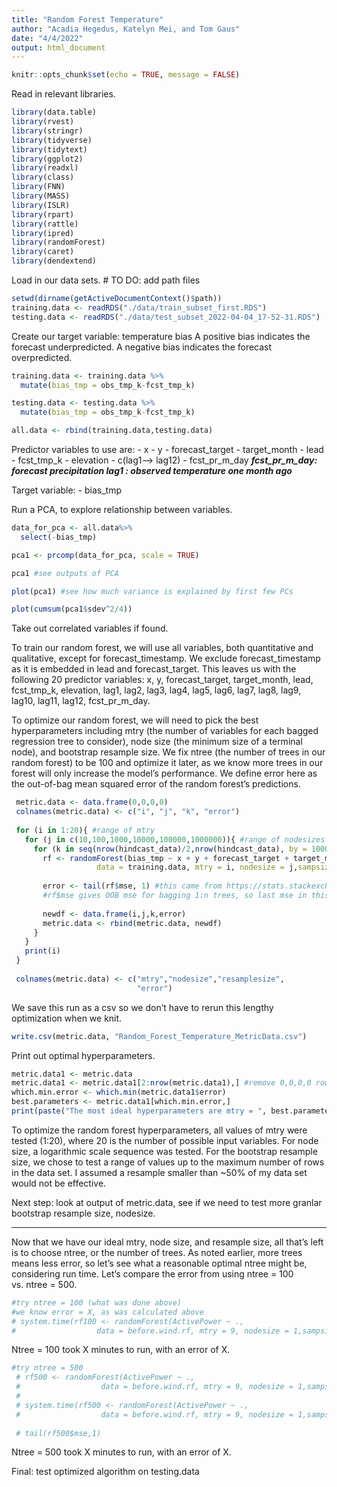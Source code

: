 ```yaml
---
title: "Random Forest Temperature"
author: "Acadia Hegedus, Katelyn Mei, and Tom Gaus"
date: "4/4/2022"
output: html_document
---
```


```r
knitr::opts_chunk$set(echo = TRUE, message = FALSE)
```

Read in relevant libraries. 
```r
library(data.table)
library(rvest)
library(stringr)
library(tidyverse)
library(tidytext)
library(ggplot2)
library(readxl)
library(class)
library(FNN)
library(MASS)
library(ISLR)
library(rpart)
library(rattle)
library(ipred)
library(randomForest)
library(caret)
library(dendextend)
```

Load in our data sets. 
# TO DO: add path files
```r
setwd(dirname(getActiveDocumentContext()$path))
training.data <- readRDS("./data/train_subset_first.RDS")
testing.data <- readRDS("./data/test_subset_2022-04-04_17-52-31.RDS")
```

Create our target variable: temperature bias
A positive bias indicates the forecast underpredicted.
A negative bias indicates the forecast overpredicted.
```r
training.data <- training.data %>%
  mutate(bias_tmp = obs_tmp_k-fcst_tmp_k)

testing.data <- testing.data %>%
  mutate(bias_tmp = obs_tmp_k-fcst_tmp_k)

all.data <- rbind(training.data,testing.data)
```


Predictor variables to use are: 
- x
- y
- forecast_target
- target_month
- lead
- fcst_tmp_k
- elevation 
- c(lag1--> lag12) 
- fcst_pr_m_day 
***fcst_pr_m_day: forecast precipitation ***
***lag1 : observed temperature one month ago***

Target variable:
- bias_tmp

Run a PCA, to explore relationship between variables. 
```r
data_for_pca <- all.data%>%
  select(-bias_tmp)

pca1 <- prcomp(data_for_pca, scale = TRUE)

pca1 #see outputs of PCA

plot(pca1) #see how much variance is explained by first few PCs

plot(cumsum(pca1$sdev^2/4))

```


Take out correlated variables if found.  

To train our random forest, we will use all variables, both quantitative and qualitative, except for forecast_timestamp. We exclude forecast_timestamp as it is embedded in lead and forecast_target. This leaves us with the following 20 predictor variables: x, y, forecast_target, target_month, lead, fcst_tmp_k, elevation, lag1, lag2, lag3, lag4, lag5, lag6, lag7, lag8, lag9, lag10, lag11, lag12, fcst_pr_m_day.  

To optimize our random forest, we will need to pick the best hyperparameters including mtry (the number of variables for each bagged regression tree to consider), node size (the minimum size of a terminal node), and bootstrap resample size. We fix ntree (the number of trees in our random forest) to be 100 and optimize it later, as we know more trees in our forest will only increase the model's performance. We define error here as the out-of-bag mean squared error of the random forest's predictions.


```r
 metric.data <- data.frame(0,0,0,0)
 colnames(metric.data) <- c("i", "j", "k", "error")
 
 for (i in 1:20){ #range of mtry 
   for (j in c(10,100,1000,10000,100000,1000000)){ #range of nodesizes
     for (k in seq(nrow(hindcast_data)/2,nrow(hindcast_data), by = 10000000)){ #range of bootstrap resample sizes (around 49 options)
       rf <- randomForest(bias_tmp ~ x + y + forecast_target + target_month + lead + fcst_tmp_k + elevation + lag1 + lag2 + lag3 + lag4 + lag5 + lag6 + lag7 + lag8 + lag9 + lag10 + lag11 + lag12 + fcst_pr_m_day,
                   data = training.data, mtry = i, nodesize = j,sampsize = k, ntree = 100) #this is lower than we would like, but we will change later
 
       error <- tail(rf$mse, 1) #this came from https://stats.stackexchange.com/questions/369134/random-forest-out-of-bag-rmse
       #rf$mse gives OOB mse for bagging 1:n trees, so last mse in this vector gives the OOB mse of the entire forest
   
       newdf <- data.frame(i,j,k,error)
       metric.data <- rbind(metric.data, newdf)
     }
   }
   print(i)
 }
 
 colnames(metric.data) <- c("mtry","nodesize","resamplesize",
                            "error")

```

We save this run as a csv so we don't have to rerun this lengthy optimization when we knit.

```r
write.csv(metric.data, "Random_Forest_Temperature_MetricData.csv")
```


Print out optimal hyperparameters.

```r
metric.data1 <- metric.data
metric.data1 <- metric.data1[2:nrow(metric.data1),] #remove 0,0,0,0 row
which.min.error <- which.min(metric.data1$error)
best.parameters <- metric.data1[which.min.error,]
print(paste("The most ideal hyperparameters are mtry = ", best.parameters$mtry, ", nodesize = ", best.parameters$nodesize, ", bootstrap resample size = ", best.parameters$resamplesize, ", with an error of", round(best.parameters$error)))
```

To optimize the random forest hyperparameters, all values of mtry were tested (1:20), where 20 is the number of possible input variables. For node size, a logarithmic scale sequence was tested. For the bootstrap resample size, we chose to test a range of values up to the maximum number of rows in the data set. I assumed a resample smaller than ~50% of my data set would not be effective. 

Next step: look at output of metric.data, see if we need to test more granlar bootstrap resample size, nodesize.



_________________________________________________________________________________
Now that we have our ideal mtry, node size, and resample size, all that's left is to choose ntree, or the number of trees. As noted earlier, more trees means less error, so let's see what a reasonable optimal ntree might be, considering run time. Let's compare the error from using ntree = 100 vs. ntree = 500.

```r
#try ntree = 100 (what was done above)
#we know error = X, as was calculated above
# system.time(rf100 <- randomForest(ActivePower ~ .,
#                  data = before.wind.rf, mtry = 9, nodesize = 1,sampsize = 10636, ntree = 100))
```

Ntree = 100 took X minutes to run, with an error of X.

```r
#try ntree = 500
 # rf500 <- randomForest(ActivePower ~ .,
 #                  data = before.wind.rf, mtry = 9, nodesize = 1,sampsize = 10636, ntree = 500)
 # 
 # system.time(rf500 <- randomForest(ActivePower ~ .,
 #                  data = before.wind.rf, mtry = 9, nodesize = 1,sampsize = 10636, ntree = 500))
 
 # tail(rf500$mse,1)
```

Ntree = 500 took X minutes to run, with an error of X.

Final: test optimized algorithm on testing.data







